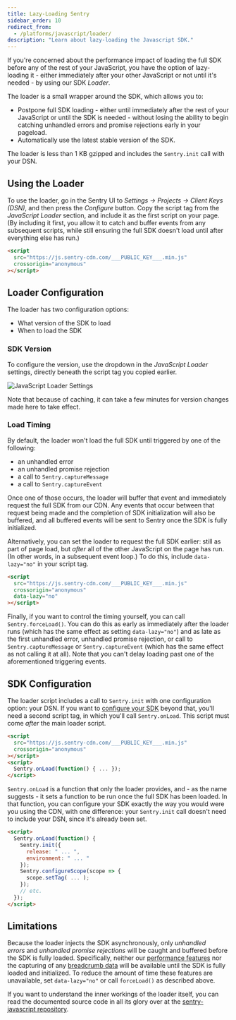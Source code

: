 ```yaml
---
title: Lazy-Loading Sentry
sidebar_order: 10
redirect_from:
  - /platforms/javascript/loader/
description: "Learn about lazy-loading the Javascript SDK."
---
```


If you're concerned about the performance impact of loading the full SDK before any of the rest of your JavaScript, you have the option of lazy-loading it - either immediately after your other JavaScript or not until it's needed - by using our SDK _Loader_.

The loader is a small wrapper around the SDK, which allows you to:

- Postpone full SDK loading - either until immediately after the rest of your JavaScript or until the SDK is needed - without losing the ability to begin catching unhandled errors and promise rejections early in your pageload.
- Automatically use the latest stable version of the SDK.

The loader is less than 1 KB gzipped and includes the `Sentry.init` call with your DSN.

## Using the Loader

To use the loader, go in the Sentry UI to _Settings -> Projects -> Client Keys (DSN)_, and then press the _Configure_ button. Copy the script tag from the _JavaScript Loader_ section, and include it as the first script on your page. (By including it first, you allow it to catch and buffer events from any subsequent scripts, while still ensuring the full SDK doesn't load until after everything else has run.)

```html
<script
  src="https://js.sentry-cdn.com/___PUBLIC_KEY___.min.js"
  crossorigin="anonymous"
></script>
```

## Loader Configuration

The loader has two configuration options:

- What version of the SDK to load
- When to load the SDK

### SDK Version

To configure the version, use the dropdown in the _JavaScript Loader_ settings, directly beneath the script tag you copied earlier.

![JavaScript Loader Settings](js-loader-settings.png)

Note that because of caching, it can take a few minutes for version changes made here to take effect.

### Load Timing

By default, the loader won't load the full SDK until triggered by one of the following:

- an unhandled error
- an unhandled promise rejection
- a call to `Sentry.captureMessage`
- a call to `Sentry.captureEvent`

Once one of those occurs, the loader will buffer that event and immediately request the full SDK from our CDN. Any events that occur between that request being made and the completion of SDK initialization will also be buffered, and all buffered events will be sent to Sentry once the SDK is fully initialized.

Alternatively, you can set the loader to request the full SDK earlier: still as part of page load, but _after_ all of the other JavaScript on the page has run. (In other words, in a subsequent event loop.) To do this, include `data-lazy="no"` in your script tag.

```html
<script
  src="https://js.sentry-cdn.com/___PUBLIC_KEY___.min.js"
  crossorigin="anonymous"
  data-lazy="no"
></script>
```

Finally, if you want to control the timing yourself, you can call `Sentry.forceLoad()`. You can do this as early as immediately after the loader runs (which has the same effect as setting `data-lazy="no"`) and as late as the first unhandled error, unhandled promise rejection, or call to `Sentry.captureMessage` or `Sentry.captureEvent` (which has the same effect as not calling it at all). Note that you can't delay loading past one of the aforementioned triggering events.

## SDK Configuration

The loader script includes a call to `Sentry.init` with one configuration option: your DSN. If you want to [configure your SDK](../../configuration/options/) beyond that, you'll need a second script tag, in which you'll call `Sentry.onLoad`. This script must come _after_ the main loader script.

```html
<script
  src="https://js.sentry-cdn.com/___PUBLIC_KEY___.min.js"
  crossorigin="anonymous"
></script>
<script>
  Sentry.onLoad(function() { ... });
</script>
```

`Sentry.onLoad` is a function that only the loader provides, and - as the name suggests - it sets a function to be run once the full SDK has been loaded. In that function, you can configure your SDK exactly the way you would were you using the CDN, with one difference: your `Sentry.init` call doesn't need to include your DSN, since it's already been set.

```html
<script>
  Sentry.onLoad(function() {
    Sentry.init({
      release: " ... ",
      environment: " ... "
    });
    Sentry.configureScope(scope => {
      scope.setTag( ... );
    });
    // etc.
  });
</script>
```

## **Limitations**

Because the loader injects the SDK asynchronously, only *unhandled errors* and *unhandled promise rejections* will be caught and buffered before the SDK is fully loaded. Specifically, neither our [performance features](/product/performance/) nor the capturing of any [breadcrumb data](../../enriching-events/breadcrumbs/) will be available until the SDK is fully loaded and initialized. To reduce the amount of time these features are unavailable, set `data-lazy="no"` or call `forceLoad()` as described above.

If you want to understand the inner workings of the loader itself, you can read the documented source code in all its glory over at the [sentry-javascript repository](https://github.com/getsentry/sentry-javascript/blob/master/packages/browser/src/loader.js).
